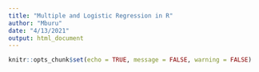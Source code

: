 ```yaml
---
title: "Multiple and Logistic Regression in R"
author: "Mburu"
date: "4/13/2021"
output: html_document
---
```


```r
knitr::opts_chunk$set(echo = TRUE, message = FALSE, warning = FALSE)
```
